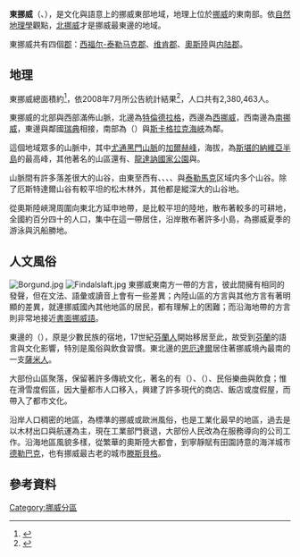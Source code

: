 {{更新|time=2020-02-05T20:48:35+00:00}}
{{NoteTA
|1=zh-hans:布斯克吕; zh-tw:布斯克魯;
|2=zh:靈厄里克; zh-tw:林格里克;
|3=zh:滕斯貝格; zh-tw:通斯堡;
}}
{{Infobox settlement
| name = {{PAGENAME}}
| native_name = {{lang|no|Østlandet}}<br>{{lang|nn|Austlandet}}
| image_skyline = File:Skreia mot Totenåsen 2.JPG
| imagesize = 250px
| image_caption = [[西托滕|西托滕]]的郊景
| image_map =Ostlandet_in_Norway_(plus).svg
| map_caption = {{PAGENAME}}在[[挪威|挪威]]的位置
| settlement_type = 地區
| subdivision_type = 國家
| subdivision_name = {{NOR}}
| subdivision_type1 = [[挪威行政區劃|轄下行政區劃]]
| subdivision_name1 = * [[西福尔-泰勒马克郡|西福尔-泰勒马克郡]]
* [[维肯郡|维肯郡]]
* [[奧斯陸|奧斯陸]]
* [[内陆郡|内陆郡]]
| seat_type = 重要城市
| seat = * [[奧斯陸|奧斯陸]]
* [[德拉門|德拉門]]
* [[利勒哈默爾|利勒哈默爾]]
* [[莫斯|莫斯]]
* [[希恩|希恩]]
* [[通斯堡|通斯堡]]
| area_total_km2 = 94577
| population_as_of = 2015年
| population_total = 2,593,085
| population_density_km2 = auto
| timezone =[[歐洲中部時間|歐洲中部時間]]
| utc_offset = +1
| timezone_DST = [[歐洲中部夏令時間|歐洲中部夏令時間]]
| utc_offset_DST = +2
| blank_name = [[本地生產總值|本地生產總值]]
| blank_info = $1億7000[[挪威克朗|克朗]]
| blank2_name = [[人均生產總值|人均生產總值]]
| blank2_info = $70,000[[挪威克朗|克朗]]
}}
'''東挪威'''（{{lang-nb|Østlandet}}、{{lang-nn|Austlandet}}），是文化與語意上的挪威東部地域，地理上位於[[挪威|挪威]]的東南部。依[[自然地理學|自然地理學]]觀點，[[北挪威|北挪威]]才是挪威最東邊的地域。

東挪威共有四個[[挪威行政區劃#郡|郡]]：[[西福尔-泰勒马克郡|西福尔-泰勒马克郡]]、[[维肯郡|维肯郡]]、[[奧斯陸|奧斯陸]]與[[内陆郡|内陆郡]]。

== 地理 ==
東挪威總面積約{{convert|94576|sqkm|sqmi|0}}<ref>{{cite web |url=http://www.statkart.no/?module=Files;action=File.getFile;ID=24831 |work=Statens kartverk |title=Arealstatistikk for 2006 |date=2006-01-01 |language=no |accessdate=2008-08-28 |archive-url=https://www.webcitation.org/68TtuyvAK?url=http://www.statkart.no/filestore/Profil/Areal_milj_og_plan_gml_dok/Arealstatistikk-2006-01-092.xls |archive-date=2012-06-17 |dead-url=yes }}</ref>，依2008年7月所公告統計結果<ref>{{cite web |url=http://www.ssb.no/folkendrkv/ |work=Statistisk Sentralbyrå |title=Kvartalsvise befolkningsendringer |language=no |accessdate=2008-08-28 |archive-date=2018-12-26 |archive-url=https://web.archive.org/web/20181226091420/https://www.ssb.no/folkendrkv |dead-url=no }}</ref>，人口共有2,380,463人。

東挪威的北部與西部滿佈山脈，北邊為[[特倫德拉格|特倫德拉格]]，西邊為[[西挪威|西挪威]]，西南邊為[[南挪威|南挪威]]，東邊與鄰國[[瑞典|瑞典]]相接，南部為'''{{tsl|no|Viken||灣區}}'''（{{lang-no|Viken}}）與[[斯卡格拉克海峽|斯卡格拉克海峽]]為鄰。

這個地域眾多的山脈中，其中[[尤通黑門山脈|尤通黑門山脈]]的[[加爾赫峰|加爾赫峰]]，海拔{{convert|2469|m|ft|0}}，為[[斯堪的納維亞半島|斯堪的納維亞半島]]的最高峰，其他著名的山區還有{{tsl|no|Dovrefjell||多夫勒高原}}、[[龍達訥國家公園|龍達訥國家公園]]與{{tsl|no|Hardangervidda||哈當厄高原}}。

山脈間有許多落差很大的山谷，由東至西有{{tsl|no|Østerdalen||厄斯特達爾山谷}}、{{tsl|no|Gudbrandsdal||古德布蘭德斯達爾峽谷}}、{{tsl|no|Valdres||華德雷斯山谷}}、{{tsl|no|Hallingdal||侯林達山谷}}、{{tsl|no|Numedal||諾美達爾山谷}}與[[泰勒馬克|泰勒馬克]]区域内多个山谷。除了厄斯特達爾山谷有較平坦的松木林外，其他都是縱深大的山谷地。

從奧斯陸峽灣周圍向東北方延申地帶，是比較平坦的陸地，散布著較多的可耕地，全國約百分四十的人口，集中在這一帶居住，沿岸散布著許多小島，為挪威夏季的游泳與汎船勝地。

== 人文風俗 ==
[[File:Borgund.jpg|thumb]]
[[File:Findalslaft.jpg|thumb]]
東挪威東南方一帶的方言，彼此間擁有相同的發聲，但在文法、語彙或讀音上會有一些差異；內陸山區的方言與其他方言有著明顯的差異，就連挪威國內其他地區的居民，都有理解上的困難；而沿海地帶的方言則非常地接近[[書面挪威語|書面挪威語]]。

東邊的{{tsl|no|Finnskogen||芬士柯根}}（{{lang-no|Finnskogen}}），原是少數民族的宿地，17世紀[[芬蘭人|芬蘭人]]開始移居至此，故受到[[芬蘭|芬蘭]]的語言與文化影響，特別是風俗與飲食習慣。東北邊的[[恩厄達爾|恩厄達爾]]居住著挪威境內最南的一支[[薩米人|薩米人]]。

大部份山區聚落，保留著許多傳統文化，著名的有{{tsl|no|stavkirke||木架構教堂}}（{{lang-no|stavkirke}}）、{{tsl|no|lafteverk||原木小屋}}（{{lang-no|lafteverk}}）、民俗樂曲與飲食；惟在滑雪度假區，因大量都市人口移入，興建了許多現代的商店、飯店或度假屋，而帶入了都市文化。

沿岸人口稠密的地區，為標準的挪威或歐洲風俗，也是工業化最早的地區，過去是以木材出口與航運為主，現在工業部門衰退，大部份人民改為在服務導向的公司工作。沿海地區風貌多樣，從繁華的奧斯陸大都會，到寧靜賦有田園詩意的海洋城市[[德勒巴克|德勒巴克]]，也有挪威最古老的城市[[滕斯貝格|滕斯貝格]]。

== 參考資料 ==
{{reflist}}

[[Category:挪威分區|Category:挪威分區]]